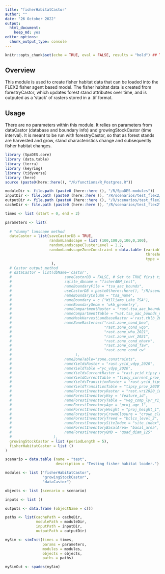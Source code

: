 ```yaml
---
title: "fisherHabitatCastor"
author: ""
date: "26 October 2022"
output:
  html_document:
    keep_md: yes
editor_options:
  chunk_output_type: console
---
```


```r
knitr::opts_chunk$set(echo = TRUE, eval = FALSE, results = "hold") ## TODO: use 'eval = TRUE'

```

## Overview
This module is used to create fisher habitat data that can be loaded into the FLEX2 fisher agent based model. The fisher habitat data is created from forestryCastor, which updates forest stand attributes over time, and is outputed as a 'stack' of rasters stored in a .tif format. 

## Usage
There are no parameters within this module. It relies on parameters from dataCastor (database and boundary info) and growingStockCastor (time interval). It is meant to be run with forestryCastor, so that as forest stands are harvested and grow, stand characteristics change and subsequently fisher habitat changes. 


```r
library (SpaDES.core)
library (data.table)
library (terra)
library (keyring)
library (tidyverse)
library (here)
source (paste0(here::here(), "/R/functions/R_Postgres.R"))

moduleDir <- file.path (paste0 (here::here (), "/R/SpaDES-modules"))
inputDir <- file.path (paste0 (here::here (), "/R/scenarios/test_flex2/inputs")) %>% reproducible::checkPath (create = TRUE)
outputDir <- file.path (paste0 (here::here (), "/R/scenarios/test_flex2/outputs")) %>% reproducible::checkPath (create = TRUE)
cacheDir <- file.path (paste0 (here::here (), "/R/scenarios/test_flex2"))

times <- list (start = 0, end = 2)

parameters <- list(
  
  # "dummy" lanscape method 
  dataCastor = list(saveCastorDB = TRUE, 
                    randomLandscape = list (100,100,0,100,0,100),
                    randomLandscapeClusterLevel = 1.2,
                    randomLandscapeZoneConstraint = data.table (variable = 'age', 
                                                                threshold = 140, 
                                                                type = 'ge', percentage = 20)
                     ),
  # Castor output method
  # dataCastor = list(dbName='castor',
  #                        saveCastorDB = FALSE, # Set to TRUE first time running the analysis
  #                        sqlite_dbname = "fisherABM_test", 
  #                        nameBoundaryFile = "tsa_aac_bounds",
  #                        useCastorDB = paste0(here::here(), "/R/scenarios/test_flex2/fisherABM_test_clusdb.sqlite"),
  #                        nameBoundaryColumn = "tsa_name", 
  #                        nameBoundary = c ("Williams_Lake_TSA"), 
  #                        nameBoundaryGeom = 'wkb_geometry',
  #                        nameCompartmentRaster = "rast.tsa_aac_boundary",
  #                        nameCompartmentTable = "vat.tsa_aac_bounds_vat",
  #                        nameMaskHarvestLandbaseRaster ='rast.thlb_2020', 
  #                        nameZoneRasters=c("rast.zone_cond_beo", 
  #                                          "rast.zone_cond_vqo", 
  #                                          "rast.zone_wha_2021", 
  #                                          "rast.zone_uwr_2021",  
  #                                          "rast.zone_cond_nharv", 
  #                                          "rast.zone_cond_fsw", 
  #                                          "rast.zone_cond_cw"
  #                             ),
  #                        nameZoneTable="zone.constraints", 
  #                        nameYieldsRaster = "rast.ycid_vdyp_2020",
  #                        nameYieldTable ="yc_vdyp_2020",
  #                        nameYieldsCurrentRaster = "rast.ycid_tipsy_current_2020",
  #                        nameYieldCurrentTable = "tipsy_current_prov_2020",
  #                        nameYieldsTransitionRaster = "rast.ycid_tipsy_prov_2020", 
  #                        nameYieldTransitionTable = "tipsy_prov_2020", 
  #                        nameForestInventoryRaster = "rast.vri2020_id", 
  #                        nameForestInventoryKey = "feature_id",                     
  #                        nameForestInventoryTable = "veg_comp_lyr_r1_poly2020",
  #                        nameForestInventoryAge = "proj_age_1",  
  #                        nameForestInventoryHeight = "proj_height_1",
  #                        nameForestInventoryCrownClosure = "crown_closure",
  #                        nameForestInventoryTreed = "bclcs_level_2",
  #                        nameForestInventorySiteIndex = "site_index",
  #                        nameForestInventoryBasalArea= "basal_area",
  #                        nameForestInventoryQMD = "quad_diam_125"
  #                   ),
  growingStockCastor = list (periodLength = 5),
  fisherHabitatCastor = list ()
)

scenario = data.table (name = "test",
                       description = "Testing fisher habitat loader.")

modules <- list ("fisherHabitatCastor",
                 "growingStockCastor",
                 "dataCastor")

objects <- list (scenario = scenario)

inputs <- list ()

outputs <- data.frame (objectName = c())

paths <- list(cachePath = cacheDir,
              modulePath = moduleDir,
              inputPath = inputDir,
              outputPath = outputDir)

mySim <- simInit(times = times, 
                 params = parameters, 
                 modules = modules,
                 objects = objects,
                 paths = paths)

mySimOut <- spades(mySim)
```

